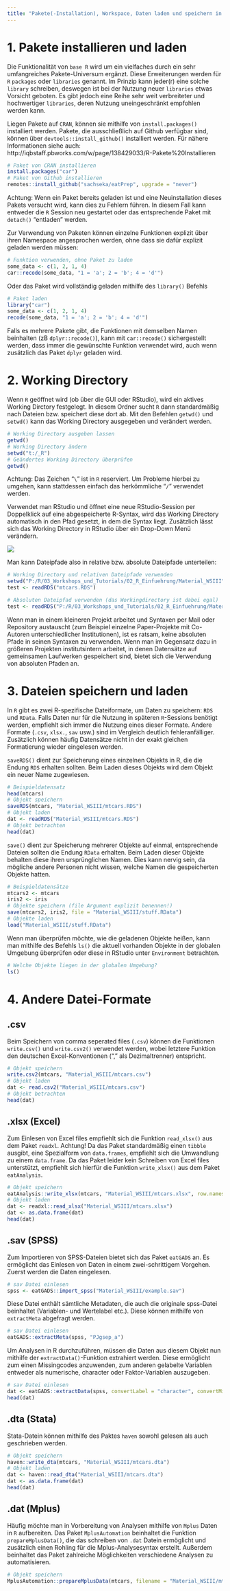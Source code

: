 ```yaml
---
title: "Pakete(-Installation), Workspace, Daten laden und speichern in R"
---
```


# 1. Pakete installieren und laden

Die Funktionalität von `base R` wird um ein vielfaches durch ein sehr umfangreiches Pakete-Universum ergänzt. Diese Erweiterungen werden für `R` `packages` oder `libraries` genannt. Im Prinzip kann jeder(r) eine solche `library` schreiben, deswegen ist bei der Nutzung neuer `libraries` etwas Vorsicht geboten. Es gibt jedoch eine Reihe sehr weit verbreiteter und hochwertiger `libraries`, deren Nutzung uneingeschränkt empfohlen werden kann.

Liegen Pakete auf `CRAN`, können sie mithilfe von `install.packages()` installiert werden. Pakete, die ausschließlich auf Github verfügbar sind, können über `devtools::install_github()` installiert werden. Für nähere Informationen siehe auch: http://iqbstaff.pbworks.com/w/page/138429033/R-Pakete%20Installieren

```r
# Paket von CRAN installieren
install.packages("car")
# Paket von Github installieren
remotes::install_github("sachseka/eatPrep", upgrade = "never")
```

Achtung: Wenn ein Paket bereits geladen ist und eine Neuinstallation dieses Pakets versucht wird, kann dies zu Fehlern führen. In diesem Fall kann entweder die `R` Session neu gestartet oder das entsprechende Paket mit `detach()` "entladen" werden.

Zur Verwendung von Paketen können einzelne Funktionen explizit über ihren Namespace angesprochen werden, ohne dass sie dafür explizit geladen werden müssen:

```r
# Funktion verwenden, ohne Paket zu laden
some_data <- c(1, 2, 1, 4)
car::recode(some_data, "1 = 'a'; 2 = 'b'; 4 = 'd'")
```

Oder das Paket wird vollständig geladen mithilfe des `library()` Befehls

```r
# Paket laden
library("car")
some_data <- c(1, 2, 1, 4)
recode(some_data, "1 = 'a'; 2 = 'b'; 4 = 'd'")
```

Falls es mehrere Pakete gibt, die Funktionen mit demselben Namen beinhalten (zB `dplyr::recode()`), kann mit `car::recode()` sichergestellt werden, dass immer die gewünschte Funktion verwendet wird, auch wenn zusätzlich das Paket `dplyr` geladen wird.

# 2. Working Directory

Wenn `R` geöffnet wird (ob über die GUI oder RStudio), wird ein aktives Working Dirctory festgelegt. In diesem Ordner sucht `R` dann standardmäßig nach Dateien bzw. speichert diese dort ab. Mit den Befehlen `getwd()` und `setwd()` kann das Working Directory ausgegeben und verändert werden.

```r
# Working Directory ausgeben lassen
getwd()
# Working Directory ändern
setwd("t:/_R")
# Geändertes Working Directory überprüfen
getwd()
```

Achtung: Das Zeichen "`\`" ist in `R` reserviert. Um Probleme hierbei zu umgehen, kann stattdessen einfach das herkömmliche "`/`" verwendet werden.

Verwendet man RStudio und öffnet eine neue RStudio-Session per Doppelklick auf eine abgespeicherte R-Syntax, wird das Working Directory automatisch in den Pfad gesetzt, in dem die Syntax liegt. Zusätzlich lässt sich das Working Directory in RStudio über ein Drop-Down Menü verändern.

![](Material_WSIII/wd_rstudio.jpg)

Man kann Dateipfade also in relative bzw. absolute Dateipfade unterteilen:

```r
# Working Directory und relativen Dateipfade verwenden
setwd("P:/R/03_Workshops_und_Tutorials/02_R_Einfuehrung/Material_WSIII")
test <- readRDS("mtcars.RDS")

# Absoluten Dateipfad verwenden (das Workingdirectory ist dabei egal)
test <- readRDS("P:/R/03_Workshops_und_Tutorials/02_R_Einfuehrung/Material_WSIII/mtcars.RDS")
```

Wenn man in einem kleineren Projekt arbeitet und Syntaxen per Mail oder Repository austauscht (zum Beispiel einzelne Paper-Projekte mit Co-Autoren unterschiedlicher Institutionen), ist es ratsam, keine absoluten Pfade in seinen Syntaxen zu verwenden. Wenn man im Gegensatz dazu in größeren Projekten institutsintern arbeitet, in denen Datensätze auf gemeinsamen Laufwerken gespeichert sind, bietet sich die Verwendung von absoluten Pfaden an.

# 3. Dateien speichern und laden

In `R` gibt es zwei R-spezifische Dateiformate, um Daten zu speichern: `RDS` und `RData`. Falls Daten nur für die Nutzung in späteren `R`-Sessions benötigt werden, empfiehlt sich immer die Nutzung eines dieser Formate. Andere Formate (`.csv`, `xlsx.`, `sav` usw.) sind im Vergleich deutlich fehleranfälliger. Zusätzlich können häufig Datensätze nicht in der exakt gleichen Formatierung wieder eingelesen werden.

`saveRDS()` dient zur Speicherung eines einzelnen Objekts in R, die die Endung `RDS` erhalten sollten. Beim Laden dieses Objekts wird dem Objekt ein neuer Name zugewiesen.

```r
# Beispieldatensatz
head(mtcars)
# Objekt speichern
saveRDS(mtcars, "Material_WSIII/mtcars.RDS")
# Objekt laden
dat <- readRDS("Material_WSIII/mtcars.RDS")
# Objekt betrachten
head(dat)
```

`save()` dient zur Speicherung mehrerer Objekte auf einmal, entsprechende Dateien sollten die Endung `RData` erhalten. Beim Laden dieser Objekte behalten diese ihren ursprünglichen Namen. Dies kann nervig sein, da mögliche andere Personen nicht wissen, welche Namen die gespeicherten Objekte hatten.

```r
# Beispieldatensätze
mtcars2 <- mtcars
iris2 <- iris
# Objekte speichern (file Argument explizit benennen!)
save(mtcars2, iris2, file = "Material_WSIII/stuff.RData")
# Objekte laden
load("Material_WSIII/stuff.RData")
```

Wenn man überprüfen möchte, wie die geladenen Objekte heißen, kann man mithilfe des Befehls `ls()` die aktuell vorhanden Objekte in der globalen Umgebung überprüfen oder diese in RStudio unter `Environment` betrachten.

```r
# Welche Objekte liegen in der globalen Umgebung?
ls()
```

# 4. Andere Datei-Formate

## .csv

Beim Speichern von comma seperated files (`.csv`) können die Funktionen `write.csv()` und `write.csv2()` verwendet werden, wobei letztere Funktion den deutschen Excel-Konventionen ("," als Dezimaltrenner) entspricht.

```r
# Objekt speichern
write.csv2(mtcars, "Material_WSIII/mtcars.csv")
# Objekt laden
dat <- read.csv2("Material_WSIII/mtcars.csv")
# Objekt betrachten
head(dat)
```

## .xlsx (Excel)

Zum Einlesen von Excel files empfiehlt sich die Funktion `read_xlsx()` aus dem Paket `readxl`. Achtung! Da das Paket standardmäßig einen `tibble` ausgibt, eine Spezialform von `data.frames`, empfiehlt sich die Umwandlung zu einem `data.frame`. Da das Paket leider kein Schreiben von Excel files unterstützt, empfiehlt sich hierfür die Funktion `write_xlsx()` aus dem Paket `eatAnalysis`.

```r
# Objekt speichern
eatAnalysis::write_xlsx(mtcars, "Material_WSIII/mtcars.xlsx", row.names = FALSE)
# Objekt laden
dat <- readxl::read_xlsx("Material_WSIII/mtcars.xlsx")
dat <- as.data.frame(dat)
head(dat)
```

## .sav (SPSS)

Zum Importieren von SPSS-Dateien bietet sich das Paket `eatGADS` an. Es ermöglicht das Einlesen von Daten in einem zwei-schrittigem Vorgehen. Zuerst werden die Daten eingelesen.

```r
# sav Datei einlesen
spss <- eatGADS::import_spss("Material_WSIII/example.sav")
```

Diese Datei enthält sämtliche Metadaten, die auch die originale spss-Datei beinhaltet (Variablen- und Wertelabel etc.). Diese können mithilfe von `extractMeta` abgefragt werden.

```r
# sav Datei einlesen
eatGADS::extractMeta(spss, "PJgsep_a")
```

Um Analysen in R durchzuführen, müssen die Daten aus diesem Objekt nun mithilfe der `extractData()`-Funktion extrahiert werden. Diese ermöglicht zum einen Missingcodes anzuwenden, zum anderen gelabelte Variablen entweder als numerische, character oder Faktor-Variablen auszugeben.

```r
# sav Datei einlesen
dat <- eatGADS::extractData(spss, convertLabel = "character", convertMiss = TRUE)
head(dat)
```

## .dta (Stata)

Stata-Datein können mithilfe des Paktes `haven` sowohl gelesen als auch geschrieben werden.

```r
# Objekt speichern
haven::write_dta(mtcars, "Material_WSIII/mtcars.dta")
# Objekt laden
dat <- haven::read_dta("Material_WSIII/mtcars.dta")
dat <- as.data.frame(dat)
head(dat)
```

## .dat (Mplus)

Häufig möchte man in Vorbereitung von Analysen mithilfe von `Mplus` Daten in `R` aufbereiten. Das Paket `MplusAutomation` beinhaltet die Funktion `prepareMplusData()`, die das schreiben von `.dat` Datein ermöglicht und zusätzlich einen Rohling für die Mplus-Analysesyntax erstellt. Außerdem beinhaltet das Paket zahlreiche Möglichkeiten verschiedene Analysen zu automatisieren.

```r
# Objekt speichern
MplusAutomation::prepareMplusData(mtcars, filename = "Material_WSIII/mtcars.dat")
```
